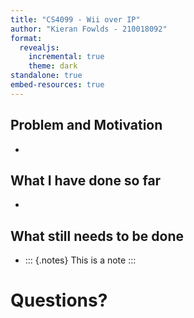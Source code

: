 ```yaml
---
title: "CS4099 - Wii over IP"
author: "Kieran Fowlds - 210018092"
format:
  revealjs:
    incremental: true
    theme: dark 
standalone: true
embed-resources: true
---
```


## Problem and Motivation 

- 

## What I have done so far

- 

## What still needs to be done

- 
    ::: {.notes}
    This is a note
    :::


<!-- ![](logging_output.png) -->

# Questions?
